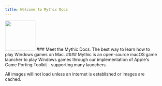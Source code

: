 ```yaml
---
title: Welcome to Mythic Docs
---
```

<img src='https://i.imgur.com/mE16gDj.png' height='100' width='100' />
### Meet the Mythic Docs. The best way to learn how to play Windows games on Mac.
#### Mythic is an open-source macOS game launcher to play Windows games through our implementation of Apple's Game Porting Toolkit - supporting many launchers.

All images will not load unless an internet is established or images are cached.